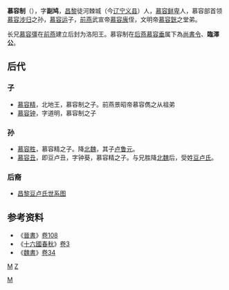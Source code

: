 '''慕容制'''（{{bd|?||?||}}），字'''副鸠'''，[[昌黎|昌黎]]徒河棘城（今[[辽宁|辽宁]][[义县|义县]]）人，[[慕容鲜卑|慕容鲜卑]]人，慕容部首领[[慕容涉归|慕容涉归]]之孙，[[慕容运|慕容运]]子，[[前燕|前燕]]武宣帝[[慕容廆|慕容廆]]侄，文明帝[[慕容皝|慕容皝]]之堂弟。

长兄[[慕容彊|慕容彊]]在[[前燕|前燕]]建立后封为洛阳王。慕容制在[[后燕|后燕]][[慕容垂|慕容垂]]属下為[[尚書令|尚書令]]、'''臨澤公'''。
== 后代 ==
===子===
*[[慕容精|慕容精]]，北地王，慕容制之子。前燕景昭帝慕容儁之从祖弟
*[[慕容钟|慕容钟]]，字道明，慕容制之子
===孙=== 
*[[慕容胜|慕容胜]]，慕容精之子。降[[北魏|北魏]]，其子[[卢鲁元|卢鲁元]]。
*[[慕容丑|慕容丑]]，即豆卢丑，字钟葵，慕容精之子。与兄胜降[[北魏|北魏]]后，受姓[[豆卢氏|豆卢氏]]。
===后裔===
*[[昌黎豆卢氏世系图|昌黎豆卢氏世系图]]

== 参考资料 ==
*《[[晉書|晉書]]》[[s:晉書/卷108|卷108]]
*《[[十六國春秋|十六國春秋]]》[[s:十六國春秋/卷03|卷3]]
*《[[魏書|魏書]]》[[s:魏書/卷34|卷34]]

[[category:五胡十六国人物|M]]
[[category:慕容姓|Z]]
[[Category:后燕皇族|M]]